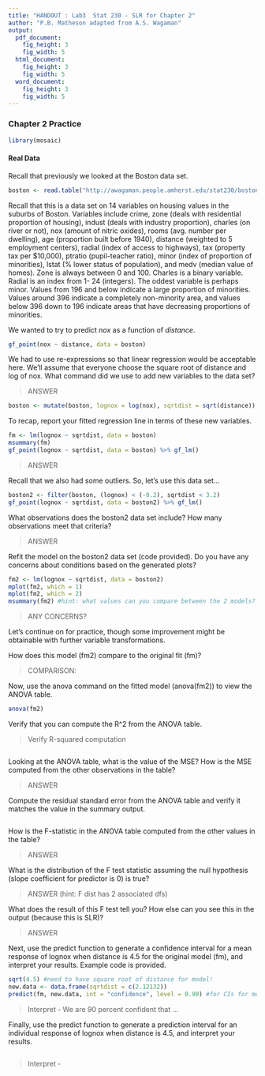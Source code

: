 ```yaml
---
title: "HANDOUT : Lab3  Stat 230 - SLR for Chapter 2"
author: "P.B. Matheson adapted from A.S. Wagaman"
output:
  pdf_document:
    fig_height: 3
    fig_width: 5
  html_document:
    fig_height: 3
    fig_width: 5
  word_document:
    fig_height: 3
    fig_width: 5
---
```


### Chapter 2 Practice
```r
library(mosaic)
```

#### Real Data 

Recall that previously we looked at the Boston data set. 

```r
boston <- read.table("http://awagaman.people.amherst.edu/stat230/boston.txt", header = TRUE)
```

Recall that this is a data set on 14 variables on housing values in the suburbs of Boston. Variables include crime, zone (deals with residential proportion of housing), indust (deals with industry proportion), charles (on river or not), nox (amount of nitric oxides), rooms (avg. number per dwelling), age (proportion built before 1940), distance (weighted to 5 employment centers), radial (index of access to highways), tax (property tax per $10,000), ptratio (pupil-teacher ratio), minor (index of proportion of minorities), lstat (% lower status of population), and medv (median value of homes).  Zone is always between 0 and 100. Charles is a binary variable. Radial is an index from 1- 24 (integers). The oddest variable is perhaps minor. Values from 196 and below indicate a large proportion of minorities. Values around 396 indicate a completely non-minority area, and values below 396 down to 196 indicate areas that have decreasing proportions of minorities. 

We wanted to try to predict *nox* as a function of *distance*. 

```r
gf_point(nox ~ distance, data = boston)
```

We had to use re-expressions so that linear regression would be acceptable here. We'll assume that everyone choose the square root of distance and log of nox. What command did we use to add new variables to the data set?

> ANSWER

\vspace{.3in}



```r
boston <- mutate(boston, lognox = log(nox), sqrtdist = sqrt(distance))
```


To recap, report your fitted regression line in terms of these new variables.

```r
fm <- lm(lognox ~ sqrtdist, data = boston)
msummary(fm)
gf_point(lognox ~ sqrtdist, data = boston) %>% gf_lm()
```

> ANSWER

\vspace{.3in}

Recall that we also had some outliers. So, let's use this data set...

```r
boston2 <- filter(boston, (lognox) < (-0.2), sqrtdist < 3.2)
gf_point(lognox ~ sqrtdist, data = boston2) %>% gf_lm()
```

What observations does the boston2 data set include? How many observations meet that criteria?

> ANSWER


\vspace{.3in}


Refit the model on the boston2 data set (code provided). Do you have any concerns about conditions based on the generated plots?

```r
fm2 <- lm(lognox ~ sqrtdist, data = boston2)
mplot(fm2, which = 1)
mplot(fm2, which = 2)
msummary(fm2) #hint: what values can you compare between the 2 models?
```

> ANY CONCERNS?


\vspace{1.5in}

Let's continue on for practice, though some improvement might be obtainable with further variable transformations.

How does this model (fm2) compare to the original fit (fm)?

> COMPARISON:

Now, use the anova command on the fitted model (anova(fm2)) to view the ANOVA table. 

```r
anova(fm2)
```

Verify that you can compute the R^2 from the ANOVA table.

> Verify R-squared computation

```r

```

Looking at the ANOVA table, what is the value of the MSE? How is the MSE computed from the other observations in the table?

> ANSWER


\vspace{.3in}


Compute the residual standard error from the ANOVA table and verify it matches the value in the summary output.

```r

```

How is the F-statistic in the ANOVA table computed from the other values in the table?

> ANSWER


\vspace{.3in}

What is the distribution of the F test statistic assuming the null hypothesis (slope coefficient for predictor is 0) is true?

> ANSWER (hint: F dist has 2 associated dfs)


\vspace{.3in}

What does the result of this F test tell you? How else can you see this in the output (because this is SLR)?

> ANSWER


\vspace{.3in}


Next, use the predict function to generate a confidence interval for a mean response of lognox when distance is 4.5 for the original model (fm), and interpret your results. Example code is provided. 

```r
sqrt(4.5) #need to have square root of distance for model!
new.data <- data.frame(sqrtdist = c(2.12132))
predict(fm, new.data, int = "confidence", level = 0.90) #for CIs for mean response
```

> Interpret - We are 90 percent confident that ...


\vspace{.3in}

Finally, use the predict function to generate a prediction interval for an individual response of lognox when distance is 4.5, and interpret your results. 

```r

```

> Interpret - 



